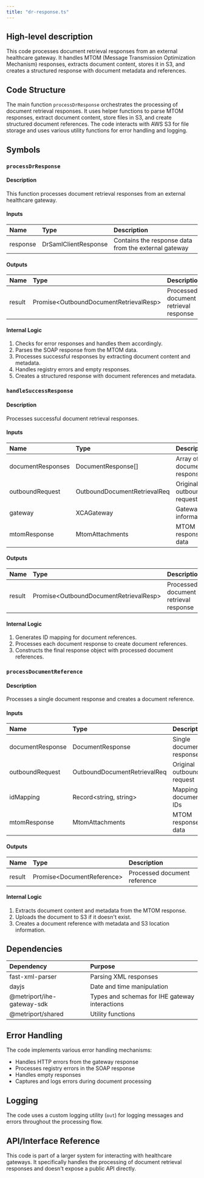 ```yaml
---
title: "dr-response.ts"
---
```


## High-level description
This code processes document retrieval responses from an external healthcare gateway. It handles MTOM (Message Transmission Optimization Mechanism) responses, extracts document content, stores it in S3, and creates a structured response with document metadata and references.

## Code Structure
The main function `processDrResponse` orchestrates the processing of document retrieval responses. It uses helper functions to parse MTOM responses, extract document content, store files in S3, and create structured document references. The code interacts with AWS S3 for file storage and uses various utility functions for error handling and logging.

## Symbols

### `processDrResponse`
#### Description
This function processes document retrieval responses from an external healthcare gateway.

#### Inputs
| Name | Type | Description |
|:-----|:-----|:------------|
| response | DrSamlClientResponse | Contains the response data from the external gateway |

#### Outputs
| Name | Type | Description |
|:-----|:-----|:------------|
| result | Promise&lt;OutboundDocumentRetrievalResp&gt; | Processed document retrieval response |

#### Internal Logic
1. Checks for error responses and handles them accordingly.
2. Parses the SOAP response from the MTOM data.
3. Processes successful responses by extracting document content and metadata.
4. Handles registry errors and empty responses.
5. Creates a structured response with document references and metadata.

### `handleSuccessResponse`
#### Description
Processes successful document retrieval responses.

#### Inputs
| Name | Type | Description |
|:-----|:-----|:------------|
| documentResponses | DocumentResponse[] | Array of document responses |
| outboundRequest | OutboundDocumentRetrievalReq | Original outbound request |
| gateway | XCAGateway | Gateway information |
| mtomResponse | MtomAttachments | MTOM response data |

#### Outputs
| Name | Type | Description |
|:-----|:-----|:------------|
| result | Promise&lt;OutboundDocumentRetrievalResp&gt; | Processed document retrieval response |

#### Internal Logic
1. Generates ID mapping for document references.
2. Processes each document response to create document references.
3. Constructs the final response object with processed document references.

### `processDocumentReference`
#### Description
Processes a single document response and creates a document reference.

#### Inputs
| Name | Type | Description |
|:-----|:-----|:------------|
| documentResponse | DocumentResponse | Single document response |
| outboundRequest | OutboundDocumentRetrievalReq | Original outbound request |
| idMapping | Record&lt;string, string&gt; | Mapping of document IDs |
| mtomResponse | MtomAttachments | MTOM response data |

#### Outputs
| Name | Type | Description |
|:-----|:-----|:------------|
| result | Promise&lt;DocumentReference&gt; | Processed document reference |

#### Internal Logic
1. Extracts document content and metadata from the MTOM response.
2. Uploads the document to S3 if it doesn't exist.
3. Creates a document reference with metadata and S3 location information.

## Dependencies
| Dependency | Purpose |
|:-----------|:--------|
| fast-xml-parser | Parsing XML responses |
| dayjs | Date and time manipulation |
| @metriport/ihe-gateway-sdk | Types and schemas for IHE gateway interactions |
| @metriport/shared | Utility functions |

## Error Handling
The code implements various error handling mechanisms:
- Handles HTTP errors from the gateway response
- Processes registry errors in the SOAP response
- Handles empty responses
- Captures and logs errors during document processing

## Logging
The code uses a custom logging utility (`out`) for logging messages and errors throughout the processing flow.

## API/Interface Reference
This code is part of a larger system for interacting with healthcare gateways. It specifically handles the processing of document retrieval responses and doesn't expose a public API directly.